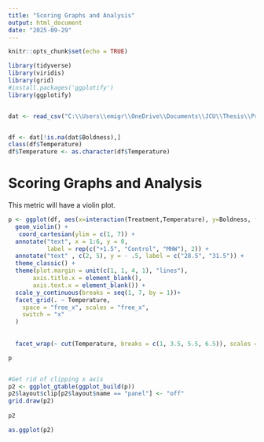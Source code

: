 ```yaml
---
title: "Scoring Graphs and Analysis"
output: html_document
date: "2025-09-29"
---
```


```r
knitr::opts_chunk$set(echo = TRUE)

library(tidyverse)
library(viridis)
library(grid)
#install.packages('ggplotify')
library(ggplotify)


dat <- read_csv("C:\\Users\\emigr\\OneDrive\\Documents\\JCU\\Thesis\\Pre-Completion\\PreCompletion Graphs\\Cognition-Behavior Testing(Master Data Sheet).csv")


df <- dat[!is.na(dat$Boldness),]
class(df$Temperature)
df$Temperature <- as.character(df$Temperature)
```

# Scoring Graphs and Analysis

This metric will have a violin plot.


```r
p <- ggplot(df, aes(x=interaction(Treatment,Temperature), y=Boldness, fill=Treatment)) + # fill=name allow to automatically dedicate a color for each group
  geom_violin() +
   coord_cartesian(ylim = c(1, 7)) +
  annotate("text", x = 1:6, y = 0,
           label = rep(c("+1.5", "Control", "MHW"), 2)) +
  annotate("text" , c(2, 5), y = - .5, label = c("28.5", "31.5")) +
  theme_classic() +
  theme(plot.margin = unit(c(1, 1, 4, 1), "lines"),
       axis.title.x = element_blank(),
       axis.text.x = element_blank()) +
  scale_y_continuous(breaks = seq(1, 7, by = 1))+
  facet_grid(. ~ Temperature,
    space = "free_x", scales = "free_x",
    switch = "x"
  )
  
  
  facet_wrap(~ cut(Temperature, breaks = c(1, 3.5, 5.5, 6.5)), scales = "free_x")

p


#Get rid of clipping x axis
p2 <- ggplot_gtable(ggplot_build(p))
p2$layout$clip[p2$layout$name == "panel"] <- "off"
grid.draw(p2)
  
p2

as.ggplot(p2)

```


